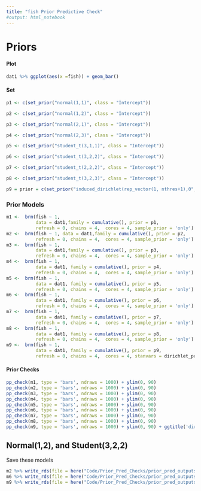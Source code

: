 ```yaml
---
title: "fish Prior Predictive Check"
#output: html_notebook
---
```


# Priors

#### Plot

```r
dat1 %>% ggplot(aes(x =fish)) + geom_bar()
```

#### Set
```r
p1 <- c(set_prior("normal(1,1)", class = "Intercept"))

p2 <- c(set_prior("normal(1,2)", class = "Intercept"))

p3 <- c(set_prior("normal(2,1)", class = "Intercept"))

p4 <- c(set_prior("normal(2,3)", class = "Intercept"))

p5 <- c(set_prior("student_t(3,1,1)", class = "Intercept"))

p6 <- c(set_prior("student_t(3,2,2)", class = "Intercept"))

p7 <- c(set_prior("student_t(2,2,2)", class = "Intercept"))

p8 <- c(set_prior("student_t(3,2,3)", class = "Intercept"))

p9 = prior = c(set_prior("induced_dirichlet(rep_vector(1, nthres+1),0", class = "Intercept"))
```

### Prior Models
```r
m1 <-  brm(fish ~ 1, 
           data = dat1,family = cumulative(), prior = p1,
           refresh = 0, chains = 4,  cores = 4, sample_prior = 'only')
m2 <-  brm(fish ~ 1, data = dat1,family = cumulative(), prior = p2,
           refresh = 0, chains = 4,  cores = 4, sample_prior = 'only')
m3 <-  brm(fish ~ 1, 
           data = dat1,family = cumulative(), prior = p3,
           refresh = 0, chains = 4,  cores = 4, sample_prior = 'only')
m4 <-  brm(fish ~ 1, 
           data = dat1, family = cumulative(), prior = p4,
           refresh = 0, chains = 4,  cores = 4, sample_prior = 'only')
m5 <-  brm(fish ~ 1, 
           data = dat1, family = cumulative(), prior = p5,
           refresh = 0, chains = 4,  cores = 4, sample_prior = 'only')
m6 <-  brm(fish ~ 1, 
           data = dat1, family = cumulative(), prior = p6,
           refresh = 0, chains = 4,  cores = 4, sample_prior = 'only')
m7 <-  brm(fish ~ 1, 
           data = dat1, family = cumulative(), prior = p7,
           refresh = 0, chains = 4,  cores = 4, sample_prior = 'only')
m8 <-  brm(fish ~ 1, 
           data = dat1, family = cumulative(), prior = p8,
           refresh = 0, chains = 4,  cores = 4, sample_prior = 'only')
m9 <-  brm(fish ~ 1, 
           data = dat1, family = cumulative(), prior = p9,
           refresh = 0, chains = 4,  cores = 4, stanvars = dirichlet_prior_stanvar, sample_prior = 'only')
```

#### Prior Checks  
```r
pp_check(m1, type = 'bars', ndraws = 1000) + ylim(0, 90)
pp_check(m2, type = 'bars', ndraws = 1000) + ylim(0, 90) 
pp_check(m3, type = 'bars', ndraws = 1000) + ylim(0, 90)
pp_check(m4, type = 'bars', ndraws = 1000) + ylim(0, 90)
pp_check(m5, type = 'bars', ndraws = 1000) + ylim(0, 90)
pp_check(m6, type = 'bars', ndraws = 1000) + ylim(0, 90)
pp_check(m7, type = 'bars', ndraws = 1000) + ylim(0, 90)
pp_check(m8, type = 'bars', ndraws = 1000) + ylim(0, 90) 
pp_check(m9, type = 'bars', ndraws = 1000) + ylim(0, 90) + ggtitle('dirichlet')
```

## Normal(1,2), and Student(3,2,2)
Save these models
```r
m2 %>% write_rds(file = here("Code/Prior_Pred_Checks/prior_pred_outputs", "fish_N12.Rds"))
m6 %>% write_rds(file = here("Code/Prior_Pred_Checks/prior_pred_outputs", "fish_S322.Rds"))
m9 %>% write_rds(file = here("Code/Prior_Pred_Checks/prior_pred_outputs", "fish_D.Rds"))
```


